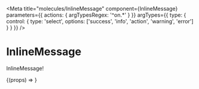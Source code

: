 

<Meta
  title="molecules/InlineMessage"
  component={InlineMessage}
  parameters={{ actions: { argTypesRegex: '^on.*' } }}
  argTypes={{
    type: {
      control: {
        type: 'select',
        options: ['success', 'info', 'action', 'warning', 'error']
      }
    }
  }}
/>

# InlineMessage

InlineMessage!

<Canvas>
  <Story name="Default" args={{ type: 'success', children: 'Default' }}>
    {(props) => <InlineMessage {...props} />}
  </Story>
</Canvas>
